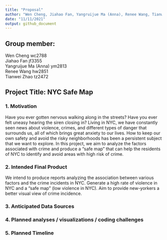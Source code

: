 ```yaml
---
title: "Proposal"
author: "Wen Cheng, Jiahao Fan, Yangruijue Ma (Anna), Renee Wang, Tianwei Zhao"
date: "11/11/2021"
output: github_document
---
```

## Group member: 
Wen Cheng     wc2788   
Jiahao Fan        jf3355  
Yangruijue Ma (Anna)     ym2813  
Renee Wang     hw2851  
Tianwei Zhao       tz2472


## Project Title:  NYC Safe Map
### 1. Motivation
Have you ever gotten nervous walking along in the streets? Have you ever felt uneasy hearing the siren closing in?  Living in NYC,  we have constantly seen news about violence, crimes, and different types of danger that surrounds us, all of which brings great anxiety to our lives. How to keep our own safety and avoid the risky neighborhoods has been a persistent subject that we want to explore. In this project, we aim to analyze the factors associated with crime and produce a “safe map” that can help the residents of NYC to identify and avoid areas with high risk of crime. 

### 2. Intended Final Product 

We intend to produce reports analyzing the association between various factors and the crime incidents in NYC. Generate a high rate of violence in NYC and a “safe map” (low violence in NYC). Aim to provide new-yorkers a better visual view of crime incidence.

### 3. Anticipated Data Sources 
### 4. Planned analyses / visualizations / coding challenges
### 5. Planned Timeline





